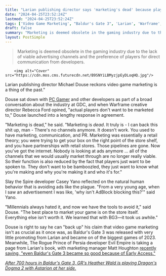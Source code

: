 ```yaml
---
title: "Larian publishing director says 'marketing's dead' because players don't want to be 'bamboozled,' and 'we learned that with Baldur's Gate 3'"
date: "2024-04-25T23:52:24Z"
lastmod: "2024-04-25T23:52:24Z"
tags: ['Video Game Marketing', "Baldur's Gate 3", 'Larian', 'Warframe', 'Roguelike', 'Prince of Persia', 'Early Access']
draft: false
summary: "Marketing is deemed obsolete in the gaming industry due to the lack of viable advertising channels and the preference of players for direct communication from developers."
layout: PostSimple
---
```

> Marketing is deemed obsolete in the gaming industry due to the lack of viable advertising channels and the preference of players for direct communication from developers.


        <img alt="Cover" src="https://cdn.mos.cms.futurecdn.net/B9SNYiLBMyzjpEyDLoqHQ.jpg"/>
        
Larian publishing director Michael Douse reckons video game marketing is a thing of the past."

Douse sat down with [PC Gamer](https://www.pcgamer.com/gaming-industry/marketings-dead-and-i-can-back-this-sht-up-larians-publishing-director-says-players-just-want-to-be-spoken-to-and-they-dont-want-to-be-bamboozled/) and other developers as part of a broad conversation about the industry at GDC, and when Warframe creative director Rebecca Ford opined, "actual players don't want to be marketed to," Douse launched into a lengthy response in agreement.

"Marketing is dead," he said. "Marketing is *dead*. It truly is - I can back this shit up, man - There's no channels anymore. It doesn't work. You used to have marketing, communication, and PR. Marketing was essentially a retail theory; you were trying to get your box on the right point of the store shelf, and you have partnerships with retail stores. Those pipelines are gone. Now you've got the internet. Nobody is looking at ads anymore … all of the channels that we would usually market through are no longer really viable. So their function is also reduced by the fact that players just want to be spoken to. They don't want to be bamboozled, they just want to know what you're making and why you're making it and who it's for."

Slay the Spire developer Casey Yano reflected on the natural human behavior that is avoiding ads like the plague. "From a very young age, when I saw an advertisement I was like, 'why isn't AdBlock blocking this?'" said Yano. 

"Millennials always hated it, and now we have the tools to avoid it," said Douse. "The best place to market your game is on the store itself. Everything else isn't worth it. We learned that with BG3—it took us awhile."

Douse is right to say he can "back up" his claim that video game marketing isn't as crucial as it once was, as Baldur's Gate 3 was released with very little promoting from Larian and became on of the biggest games of 2023. Meanwhile, The Rogue Prince of Persia developer Evil Empire is taking a page from Larian's book, with marketing manager Matt Houghton [recently saying, "even Baldur's Gate 3 became so good because of Early Access."](https://www.gamesradar.com/games/platformer/even-baldurs-gate-3-became-so-good-because-of-early-access-which-is-why-the-dead-cells-devs-are-using-the-same-trick-for-their-roguelike-prince-of-persia/)

[<em>After 700 hours in Baldur's Gate 3, GR's Heather Wald is playing Dragon's Dogma 2 with Astarion at her side.</em>](https://www.gamesradar.com/games/rpg/after-700-hours-in-baldurs-gate-3-im-playing-dragons-dogma-2-with-astarion-at-my-side/)
        